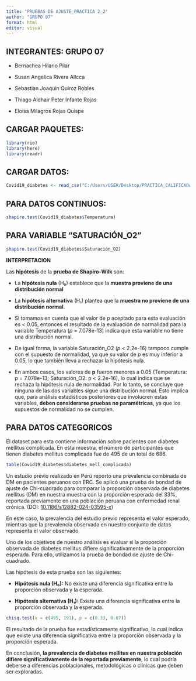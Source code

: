 ---
title: "PRUEBAS DE AJUSTE_PRACTICA 2_2"
author: "GRUPO 07"
format: html
editor: visual
---

## INTEGRANTES: GRUPO 07

-   Bernachea Hilario Pilar

-   Susan Angelica Rivera Allcca 

-   Sebastian Joaquin Quiroz Robles

-   Thiago Aldhair Peter Infante Rojas

-   Eloisa Milagros Rojas Quispe

## CARGAR PAQUETES:

```{r}
library(rio)
library(here)
library(readr)
```

## CARGAR DATOS:

```{r}
Covid19_diabetes <- read_csv("C:/Users/USER/Desktop/PRACTICA_CALIFICADA01/PRACTICA_CALIFICADA01/Data/covid_19_diabetes.csv", na = c("", "NA", "N/A"))
```

## PARA DATOS CONTINUOS:

```{r}
shapiro.test(Covid19_diabetes$Temperatura)
```

## PARA VARIABLE "SATURACIÓN_O2"

```{r}
shapiro.test(Covid19_diabetes$Saturación_O2)
```

**INTERPRETACION**

Las **hipótesis** de la **prueba de Shapiro-Wilk** son:

-   La **hipótesis nula** (H₀) establece que la **muestra proviene de una distribución normal**

-   La **hipótesis alternativa** (H₁) plantea que la **muestra no proviene de una distribución normal**.

-   Si tomamos en cuenta que el valor de p aceptado para esta evaluación es \< 0.05, entonces el resultado de la evaluación de normalidad para la variable Temperatura (*p* = 7.078e-13) indica que esta variable no tiene una distribución normal.

-   De igual forma, la variable Saturación_O2 (*p* \< 2.2e-16) tampoco cumple con el supuesto de normalidad, ya que su valor de *p* es muy inferior a 0.05, lo que también lleva a rechazar la hipótesis nula.

-   En ambos casos, los valores de **p** fueron menores a 0.05 (Temperatura: p = 7.078e-13; Saturación_O2: p \< 2.2e-16), lo cual indica que se rechaza la hipótesis nula de normalidad. Por lo tanto, se concluye que ninguna de las dos variables sigue una distribución normal. Esto implica que, para análisis estadísticos posteriores que involucren estas variables, **deben considerarse pruebas no paramétricas**, ya que los supuestos de normalidad no se cumplen.

## PARA DATOS CATEGORICOS

El dataset para esta contiene información sobre pacientes con diabetes mellitus complicada. En esta muestra, el número de participantes que tienen diabetes mellitus complicada fue de 495 de un total de 686.

```{r}
table(Covid19_diabetes$diabetes_mell_complicada)
```

Un estudio previo realizado en Perú reportó una prevalencia combinada de DM en pacientes peruanos con ERC. Se aplicó una prueba de bondad de ajuste de Chi-cuadrado para comparar la proporción observada de diabetes mellitus (DM) en nuestra muestra con la proporción esperada del 33%, reportada previamente en una población peruana con enfermedad renal crónica. (DOI: [10.1186/s12882-024-03595-x](https://doi.org/10.1186/s12882-024-03595-x))

En este caso, la prevalencia del estudio previo representa el valor esperado, mientras que la prevalencia observada en nuestro conjunto de datos representa el valor observado.

Uno de los objetivos de nuestro análisis es evaluar si la proporción observada de diabetes mellitus difiere significativamente de la proporción esperada. Para ello, utilizamos la prueba de bondad de ajuste de Chi-cuadrado.

Las hipótesis de esta prueba son las siguientes:

-   **Hipótesis nula (H₀):** No existe una diferencia significativa entre la proporción observada y la esperada.

-   **Hipótesis alternativa (H₁):** Existe una diferencia significativa entre la proporción observada y la esperada.

```{r}
chisq.test(x = c(495, 191), p = c(0.33, 0.67))
```

El resultado de la prueba fue estadísticamente significativo, lo cual indica que existe una diferencia significativa entre la proporción observada y la proporción esperada.

En conclusión, **la prevalencia de diabetes mellitus en nuestra población difiere significativamente de la reportada previamente**, lo cual podría deberse a diferencias poblacionales, metodológicas o clínicas que deben ser exploradas.
